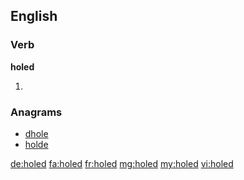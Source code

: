 ==English==

===Verb===
'''holed'''

# {{past of|hole}}

===Anagrams===
* [[dhole#English|dhole]]
* [[holde#English|holde]]

[[de:holed]]
[[fa:holed]]
[[fr:holed]]
[[mg:holed]]
[[my:holed]]
[[vi:holed]]